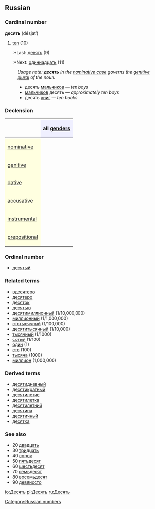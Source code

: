 ==Russian==
[[Category:Russian numbers]]
=== Cardinal number ===
'''десять''' (désjat’)

#[[ten]] (10)
#:*Last: [[девять]] (9)
#:*Next: [[одиннадцать]] (11)

:''Usage note: '''''десять''''' in the [[nominative case]] governs the [[genitive]] [[plural]] of the noun.''
:*десять [[мальчик|мальчиков]] — ''ten boys''
:*[[мальчик|мальчиков]] десять — ''approximately ten boys''
:*десять [[книга|книг]] — ''ten books''

===Declension===
{| border="1" cellpadding="4" cellspacing="0"
!
! style="background-color: #EFEFFF" align="center"|all [[gender]]s
|-
! style="background-color: #FFFFE0" align="left"|[[nominative case|nominative]]
| align="center"|{{Ruchar|де́сять}}
|-
! style="background-color: #FFFFE0" align="left"|[[genitive case|genitive]]
| align="center"|{{Ruchar|десяти́}}
|-
! style="background-color: #FFFFE0" align="left"|[[dative case|dative]]
| align="center"|{{Ruchar|десяти́}}
|-
! style="background-color: #FFFFE0" align="left"|[[accusative case|accusative]]
| align="center"|{{Ruchar|де́сять}}
|-
! style="background-color: #FFFFE0" align="left"|[[instrumental case|instrumental]]
| align="center"|{{Ruchar|десятью́}}
|-
! style="background-color: #FFFFE0" align="left"|[[prepositional case|prepositional]]
| align="center"|{{Ruchar|о десяти́}}
|}

===Ordinal number===
*[[десятый]]

===Related terms===
*[[вдесятеро]]
*[[десятеро]]
*[[десяток]]
*[[десятью]]
*[[десятимиллионный]] (1/10,000,000)
*[[миллионный]] (1/1,000,000)
*[[стотысячный]] (1/100,000)
*[[десятитысячный]] (1/10,000)
*[[тысячный]] (1/1000)
*[[сотый]] (1/100)
*[[один]] (1)
*[[сто]] (100)
*[[тысяча]] (1000)
*[[миллион]] (1,000,000)

===Derived terms===
*[[десятидневный]]
*[[десятикратный]]
*[[десятилетие]]
*[[десятилетка]]
*[[десятилетний]]
*[[десятина]]
*[[десятичный]]
*[[десятка]]

===See also===
*20 [[двадцать]]
*30 [[тридцать]]
*40 [[сорок]]
*50 [[пятьдесят]]
*60 [[шестьдесят]]
*70 [[семьдесят]]
*80 [[восемьдесят]]
*90 [[девяносто]]

[[io:Десять]]
[[pl:Десять]]
[[ru:Десять]]